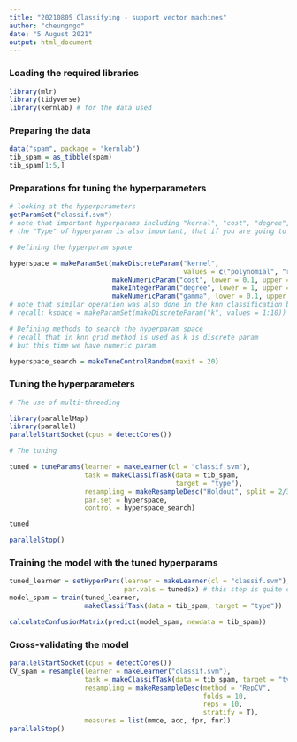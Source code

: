 ```yaml
---
title: "20210805 Classifying - support vector machines"
author: "cheungngo"
date: "5 August 2021"
output: html_document
---
```


### Loading the required libraries

```r
library(mlr)
library(tidyverse)
library(kernlab) # for the data used
```

### Preparing the data

```r
data("spam", package = "kernlab")
tib_spam = as_tibble(spam)
tib_spam[1:5,]
```

### Preparations for tuning the hyperparameters

```r
# looking at the hyperparameters
getParamSet("classif.svm")
# note that important hyperparams including "kernal", "cost", "degree", "gamma"
# the "Type" of hyperparam is also important, that if you are going to define a numeric param you should use makeNumericParam()
```

```r
# Defining the hyperparam space

hyperspace = makeParamSet(makeDiscreteParam("kernel",
                                            values = c("polynomial", "radial", "sigmoid")),
                          makeNumericParam("cost", lower = 0.1, upper = 10),
                          makeIntegerParam("degree", lower = 1, upper = 3),
                          makeNumericParam("gamma", lower = 0.1, upper = 10))
# note that similar operation was also done in the knn classification but it was much simpler
# recall: kspace = makeParamSet(makeDiscreteParam("k", values = 1:10))
```

```r
# Defining methods to search the hyperparam space
# recall that in knn grid method is used as k is discrete param
# but this time we have numeric param

hyperspace_search = makeTuneControlRandom(maxit = 20)
```

### Tuning the hyperparameters

```r
# The use of multi-threading 

library(parallelMap)
library(parallel)
parallelStartSocket(cpus = detectCores())
```

```r
# The tuning

tuned = tuneParams(learner = makeLearner(cl = "classif.svm"),
                   task = makeClassifTask(data = tib_spam,
                                          target = "type"),
                   resampling = makeResampleDesc("Holdout", split = 2/3), # less computationally expensive
                   par.set = hyperspace,
                   control = hyperspace_search)
```

```r
tuned
```

```r
parallelStop()
```


### Training the model with the tuned hyperparams

```r
tuned_learner = setHyperPars(learner = makeLearner(cl = "classif.svm"),
                             par.vals = tuned$x) # this step is quite different from other methods of classifications
model_spam = train(tuned_learner,
                   makeClassifTask(data = tib_spam, target = "type"))
```

```r
calculateConfusionMatrix(predict(model_spam, newdata = tib_spam))
```


### Cross-validating the model

```r
parallelStartSocket(cpus = detectCores())
CV_spam = resample(learner = makeLearner("classif.svm"),
                   task = makeClassifTask(data = tib_spam, target = "type"),
                   resampling = makeResampleDesc(method = "RepCV",
                                                 folds = 10,
                                                 reps = 10,
                                                 stratify = T),
                   measures = list(mmce, acc, fpr, fnr))
parallelStop()
```

